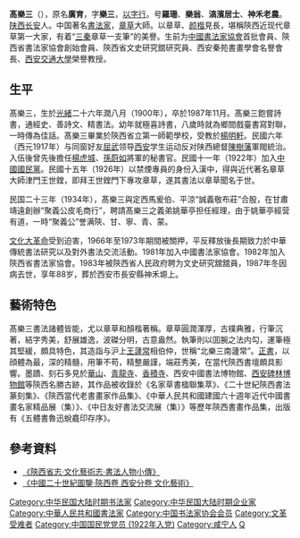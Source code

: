 {{multiple issues|
{{inappropriate tone|time=2018-09-10T23:38:06+00:00}}
{{no footnotes|time=2018-09-10T23:38:06+00:00}}
{{refimprove|time=2018-09-10T23:38:06+00:00}}
}}
{{明清人物信息框
| 姓名       = 髙樂三
| 原名       = 髙廣育
| 圖片名稱   =
| 圖片大小   = 
| 圖片說明 = 
| 最高職務 = 軍官 書法家 詩人
| 國家 = 中国
| 性別 = 男
| 族裔 = 漢族
| 字號 = 字：樂三 號：羅珊 樂翁 滈濱居士 神禾老農
| 籍貫 = [[陝西省|陝西省]][[西安府|西安府]][[咸寧縣|咸寧縣]]（今西安市長安區）
| 出生日期  = [[光緒|光緒]]二十六年潤八月（1900年）
| 出生地點 =  {{QING}}[[陝西省|陝西省]][[西安府|西安府]][[咸寧縣|咸寧縣]]高家灣
| 逝世日期 = {{death date and age|1987|11|18|1900|8|8}}
| 逝世地點  = {{PRC}}[[陝西省|陝西省]][[西安市|西安市]]
| 配偶  = 田芳青
| 墓葬 = 陝西省西安市長安縣神禾塬
| 党派  = {{KMT}}
| 著作 =
*章草《宋范仲淹岳阳楼记》
*章草《漢曹植赋十四篇长卷》
*章草《急就章》
*章草《于右任：先伯母房大夫人行述》 }}
'''髙樂三'''（{{bd|1900年||1987年}}），原名'''廣育'''，字'''樂三'''，[[以字行|以字行]]。号'''羅珊'''、'''樂翁'''、'''滈濱居士'''、'''神禾老農'''。[[陕西|陕西]][[长安|长安]]人。中国著名[[书法家|書法家]]，[[章草|章草]]大師。以章草、[[颜楷|颜楷]]見長，堪稱陝西近现代章草第一大家，有着“[[三秦|三秦]]章草一支筆”的美譽。生前为[[中国书法家协会|中國書法家協會]]首批會員、陝西省書法家協會創始會員、陝西省文史研究舘研究員、西安秦苑書畫學會名譽會長、[[西安交通大學|西安交通大學]]榮譽教授。

== 生平 ==

髙樂三，生於[[光緒|光緒]]二十六年潤八月（1900年），卒於1987年11月。髙樂三飽嘗詩書，通經史、善詩文、精書法。幼年就極喜詩書，八歲時就為鄉間戲臺書寫對聯，一時傳為佳話。髙樂三畢業於陝西省立第一師範學校，受教於[[楊明軒|楊明軒]]。民國六年（西元1917年）与同窗好友[[屈武|屈武]]领导[[西安|西安]]学生运动反对陕西總督[[陳樹藩|陳樹藩]]軍閥統治。入伍後曾先後擔任[[楊虎城|楊虎城]]、[[孫蔚如|孫蔚如]]將軍的秘書官。民國十一年（1922年）加入[[中國國民黨|中國國民黨]]。民國十五年（1926年）以禁煙專員的身份入漢中，得與近代著名章草大師津門王世鏜，即拜王世鏜門下專攻章草，遂其書法以章草聞名于世。

民国二十三年（1934年），髙樂三與定西馬爰伯、平涼“誠義敬布莊”合股，在甘肅靖遠創辦“聚義公皮毛商行”，聘請髙樂三之義弟姚華亭担任經理，由于姚華亭經营有道，一時“聚義公”誉满陝、甘、寧、青、蒙。

[[文化大革命|文化大革命]]受到迫害，1966年至1973年期間被關押，平反釋放後長期致力於中華傳統書法研究以及對外書法交流活動。1981年加入中國書法家協會。1982年加入陝西省書法家協會。1983年被陝西省人民政府聘为文史研究舘舘員，1987年冬因病去世，享年88岁，葬於西安市長安縣神禾塬上。

== 藝術特色 ==

髙樂三書法諸體皆能，尤以章草和顏楷著稱。章草圓潤渾厚，古樸典雅，行筆沉著，結字秀美，舒展雄逸，波磔分明，古意盎然。執筆則以囬腕之法内勾，運筆極其堅緩，頗具特色，其造詣与沪上[[王蘧常|王蘧常]]相伯仲，世稱“北樂三南蘧常”。[[正書|正書]]，以顔體為最，深的精髓，用筆不苟，精整嚴謹，端莊秀美，在當代陝西書壇頗具影響。墨蹟、刻石多見於[[華山|華山]]、[[青龍寺|青龍寺]]、[[香積寺|香積寺]]、西安中國書法博物館、[[西安碑林博物館|西安碑林博物館]]等陝西名勝古跡，其作品被收錄於《名家草書楹聯集萃》、《二十世紀陝西書法篆刻集》、《陝西當代老書畫家作品集》、《中華人民共和國建國六十週年近代中國書畫名家精品展（集）》、《中日友好書法交流展（集）》等歷年陝西書畫作品集，出版有《五體書魯迅蛻龕印存序》。

== 參考資料 ==
*[http://www.sxsdq.cn/dqzlk/sxsz/whysz/ 《陝西省志·文化藝術志·書法人物小傳》] {{Wayback|url=http://www.sxsdq.cn/dqzlk/sxsz/whysz/ |date=20111013023125 }}
*[https://web.archive.org/web/20110830170159/http://www.snshufa.com/sf_news.asp?id=1007&lm2=66 《中國二十世紀圖鑒·陝西卷 西安分卷 文化藝術》]

{{DEFAULTSORT:Gao高}}
[[Category:中华民国大陆时期书法家|Category:中华民国大陆时期书法家]]
[[Category:中华民国大陆时期企业家|Category:中华民国大陆时期企业家]]
[[Category:中華人民共和國書法家|Category:中華人民共和國書法家]]
[[Category:中国书法家协会会员|Category:中国书法家协会会员]]
[[Category:文革受难者|Category:文革受难者]]
[[Category:中国国民党党员_(1922年入党)|Category:中国国民党党员 (1922年入党)]]
[[Category:咸宁人|Category:咸宁人]]
[[Category:高姓|Q]]